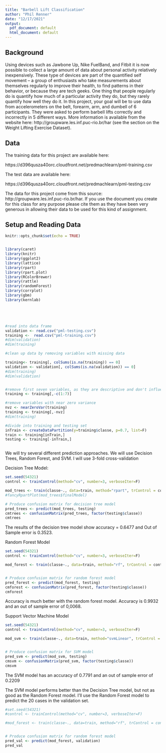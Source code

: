 ```yaml
---
title: "Barbell Lift Classification"
author: "Phil Renner"
date: "12/17/2021"
output:
  pdf_document: default
  html_document: default
---
```


## Background

Using devices such as Jawbone Up, Nike FuelBand, and Fitbit it is now possible to collect a large amount of data about personal activity relatively inexpensively. These type of devices are part of the quantified self movement – a group of enthusiasts who take measurements about themselves regularly to improve their health, to find patterns in their behavior, or because they are tech geeks. One thing that people regularly do is quantify how much of a particular activity they do, but they rarely quantify how well they do it. In this project, your goal will be to use data from accelerometers on the belt, forearm, arm, and dumbell of 6 participants. They were asked to perform barbell lifts correctly and incorrectly in 5 different ways. More information is available from the website here: http://groupware.les.inf.puc-rio.br/har (see the section on the Weight Lifting Exercise Dataset). 

## Data 

The training data for this project are available here: 

https://d396qusza40orc.cloudfront.net/predmachlearn/pml-training.csv

The test data are available here:

https://d396qusza40orc.cloudfront.net/predmachlearn/pml-testing.csv

The data for this project come from this source: http://groupware.les.inf.puc-rio.br/har. If you use the document you create for this class for any purpose please cite them as they have been very generous in allowing their data to be used for this kind of assignment. 

## Setup and Reading Data

```r
knitr::opts_chunk$set(echo = TRUE)


library(caret)
library(knitr)
library(ggplot2)
library(lattice)
library(rpart)
library(rpart.plot)
library(RColorBrewer)
library(rattle)
library(randomForest)
library(corrplot)
library(gbm)
library(kernlab)





#read into data frame 
validation <- read.csv("pml-testing.csv") 
training <-  read.csv("pml-training.csv")
#dim(validation)
#dim(training)

#clean up data by removing variables with missing data

training<- training[, colSums(is.na(training)) == 0]
validation <- validation[, colSums(is.na(validation)) == 0]
#dim(training)
#dim(validation)


#remove first seven variables, as they are descriptive and don't influence classe
training <- training[,-c(1:7)] 

#remove variables with near zero variance
nvz <- nearZeroVar(training)
training <- training[,-nvz]
#dim(training)

#divide into training and testing set
inTrain <- createDataPartition(y=training$classe, p=0.7, list=F)
train <- training[inTrain,]
testing <- training[-inTrain,]



```


We will try several different prediction approaches. We will use Decision Trees, Random Forest, and SVM. I will use 3-fold cross-validation

Decision Tree Model:

```r
set.seed(54321)
control <- trainControl(method="cv", number=3, verboseIter=F)

mod_trees <- train(classe~., data=train, method="rpart", trControl = control, tuneLength = 5)
#fancyRpartPlot(mod_trees$finalModel)

# Produce confusion matrix for decision tree model
pred_trees <- predict(mod_trees, testing)
cmtrees <- confusionMatrix(pred_trees, factor(testing$classe))
cmtrees


```



The results of the decision tree model show accuracy = 0.6477 and Out of Sample error is 0.3523.

Random Forest Model

```r
set.seed(54321)
control <- trainControl(method="cv", number=3, verboseIter=F)

mod_forest <- train(classe~., data=train, method="rf", trControl = control, tuneLength = 5)


# Produce confusion matrix for random forest model
pred_forest <- predict(mod_forest, testing)
cmforest <- confusionMatrix(pred_forest, factor(testing$classe))
cmforest


```

Accuracy is much better with the random forest model. Accuracy is 0.9932 and an out of sample error of 0,0068.

Support Vector Machine Model

```r
set.seed(54321)
control <- trainControl(method="cv", number=3, verboseIter=F)

mod_svm <- train(classe~., data=train, method="svmLinear", trControl = control, tuneLength = 5, verbose = F)


# Produce confusion matrix for SVM model
pred_svm <- predict(mod_svm, testing)
cmsvm <- confusionMatrix(pred_svm, factor(testing$classe))
cmsvm


```

The SVM model has an accuracy of 0.7791 and an out of sample error of 0.2209

The SVM model performs better than the Decision Tree model, but not as good as the Random Forest model. I'll use the Random Forest model to predict the 20 cases in the validation set.



```r
#set.seed(54321)
#control <- trainControl(method="cv", number=3, verboseIter=F)

#mod_forest <- train(classe~., data=train, method="rf", trControl = control, tuneLength = 5)


# Produce confusion matrix for random forest model
pred_val <- predict(mod_forest, validation)
pred_val


```



